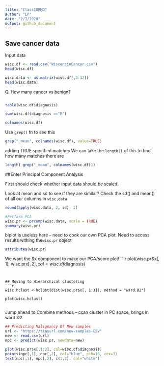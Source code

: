 ```yaml
---
title: "Class10RMD"
author: "LP"
date: "2/7/2020"
output: github_document
---
```

## Save cancer data
Input data 
```r
wisc.df <- read.csv("WisconsinCancer.csv")
head(wisc.df)
``` 

```r
wisc.data <- as.matrix(wisc.df[,3:32])
head(wisc.data)
```
Q. How many cancer vs benign?
```r
```


```r
table(wisc.df$diagnosis)
```
```r
sum(wisc.df$diagnosis =="M")
```


```r
colnames(wisc.df)
```

Use `grep()` fn to see this
```r
grep("_mean", colnames(wisc.df), value=TRUE)
```

adding TRUE specified matches
We can take the `length()` of this to find how many matches there are
```r
length( grep("_mean", colnames(wisc.df)))
```


##Enter Principal Component Analysis

First should check whether input data should be scaled.

Look at mean and sd to see if they are similar? Check the sd() and mean() of all our columns in `wisc,data`
```r
round(apply(wisc.data, 2, sd), 2)
```
```r
#Perform PCA
wisc.pr <- prcomp(wisc.data, scale = TRUE)
summary(wisc.pr)
```

biplot is useless here -- need to cook our own PCA plot. Need to access results withing the`wisc.pr` object

```r
attributes(wisc.pr)
```

We want the $x component to make our PCA/score plot!
```r
plot(wisc.pr$x[, 1], wisc.pr$x[, 2], col=wisc.df$diagnosis)
```


## Moving to Hierarchical clustering
```r

wisc.hclust <-hclust(dist(wisc.pr$x[, 1:3]), method = "ward.D2")
                     
plot(wisc.hclust)   
                     
```
Jump ahead to Combine methods -- ccan cluster in PC space, brings in ward.D2
        
```r
## Predicting Malignancy Of New samples
url <- "https://tinyurl.com/new-samples-CSV"
new <- read.csv(url)
npc <- predict(wisc.pr, newdata=new)

```

```r
plot(wisc.pr$x[,1:2], col=wisc.df$diagnosis)
points(npc[,1], npc[,2], col="blue", pch=16, cex=3)
text(npc[,1], npc[,2], c(1,2), col="white")
```

  
